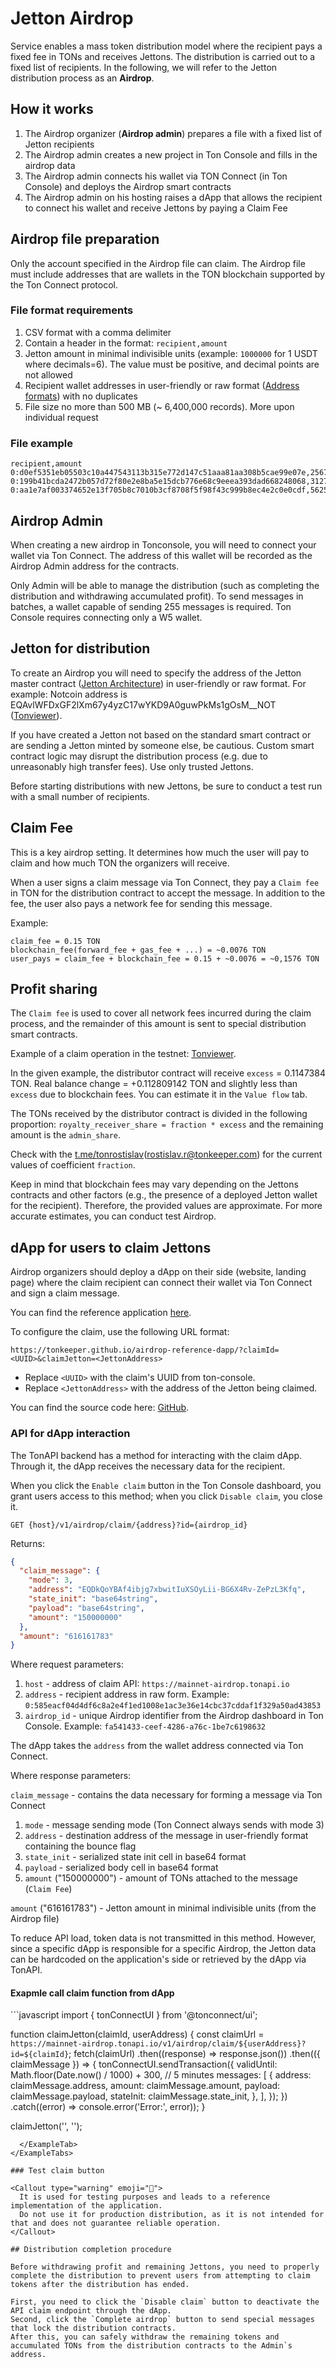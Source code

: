 
# Jetton Airdrop

Service enables a mass token distribution model where the recipient pays a fixed fee in TONs and receives Jettons.
The distribution is carried out to a fixed list of recipients. In the following, we will refer to the Jetton distribution process as an **Airdrop**.

## How it works
1. The Airdrop organizer (**Airdrop admin**) prepares a file with a fixed list of Jetton recipients
2. The Airdrop admin creates a new project in Ton Console and fills in the airdrop data
3. The Airdrop admin connects his wallet via TON Connect (in Ton Console) and deploys the Airdrop smart contracts
4. The Airdrop admin on his hosting raises a dApp that allows the recipient to connect his wallet and receive Jettons by paying a Claim Fee

## Airdrop file preparation

<Callout type="warning" emoji="🚨">
    Only the account specified in the Airdrop file can claim.
    The Airdrop file must include addresses that are wallets in the TON blockchain supported by the Ton Connect protocol.
</Callout>

### File format requirements
1. CSV format with a comma delimiter
2. Contain a header in the format: `recipient,amount`
3. Jetton amount in minimal indivisible units (example: `1000000` for 1 USDT where decimals=6). The value must be positive, and decimal points are not allowed
4. Recipient wallet addresses in user-friendly or raw format ([Address formats](https://docs.ton.org/v3/documentation/smart-contracts/addresses#raw-and-user-friendly-addresses)) with no duplicates
5. File size no more than 500 MB (~ 6,400,000 records). More upon individual request

### File example
```csv
recipient,amount
0:d0ef5351eb05503c10a447543113b315e772d147c51aaa81aa308b5cae99e07e,2567953998
0:199b41bcda2472b057d72f80e2e8ba5e15dcb776e68c9eeea393dad668248068,3127429615
0:aa1e7af003374652e13f705b8c7010b3cf8708f5f98f43c999b8ec4e2c0e0cdf,562536354
```

## Airdrop Admin

When creating a new airdrop in Tonconsole, you will need to connect your wallet via Ton Connect.
The address of this wallet will be recorded as the Airdrop Admin address for the contracts.

<Callout type="warning" emoji="🚨">
    Only Admin will be able to manage the distribution (such as completing the distribution and withdrawing accumulated profit).
    To send messages in batches, a wallet capable of sending 255 messages is required. Ton Console requires connecting only a W5 wallet.
</Callout>

## Jetton for distribution

To create an Airdrop you will need to specify the address of the Jetton master contract ([Jetton Architecture](https://docs.ton.org/v3/guidelines/dapps/asset-processing/jettons#jetton-architecture)) in user-friendly or raw format.
For example: Notcoin address is EQAvlWFDxGF2lXm67y4yzC17wYKD9A0guwPkMs1gOsM__NOT ([Tonviewer](https://tonviewer.com/EQAvlWFDxGF2lXm67y4yzC17wYKD9A0guwPkMs1gOsM__NOT)).

If you have created a Jetton not based on the standard smart contract or are sending a Jetton minted by someone else, be cautious.
Custom smart contract logic may disrupt the distribution process (e.g. due to unreasonably high transfer fees). Use only trusted Jettons.

<Callout type="warning" emoji="🚨">
  Before starting distributions with new Jettons, be sure to conduct a test run with a small number of recipients.
</Callout>

## Claim Fee

This is a key airdrop setting. It determines how much the user will pay to claim and how much TON the organizers will receive.

When a user signs a claim message via Ton Connect, they pay a `Claim fee` in TON for the distribution contract to accept the message.
In addition to the fee, the user also pays a network fee for sending this message.

Example:
```
claim_fee = 0.15 TON
blockchain_fee(forward_fee + gas_fee + ...) = ~0.0076 TON
user_pays = claim_fee + blockchain_fee = 0.15 + ~0.0076 = ~0,1576 TON
```

## Profit sharing

The `Claim fee` is used to cover all network fees incurred during the claim process, and the remainder of this amount is sent to special distribution smart contracts.

Example of a claim operation in the testnet: [Tonviewer](https://testnet.tonviewer.com/transaction/7076abbeb1a4e614965ed5f97b8e400bb2227aca54a72b60f2e373d2d0a92207).

In the given example, the distributor contract will receive `excess` = 0.1147384 TON.
Real balance change = +0.112809142 TON and slightly less than `excess` due to blockchain fees. You can estimate it in the `Value flow` tab.

The TONs received by the distributor contract is divided in the following proportion:
`royalty_receiver_share = fraction * excess` and the remaining amount is the `admin_share`.

Check with the [t.me/tonrostislav](https://t.me/tonrostislav)([rostislav.r@tonkeeper.com](mailto:rostislav.r@tonkeeper.com)) for the current values of coefficient `fraction`.

<Callout type="warning" emoji="🚨">
  Keep in mind that blockchain fees may vary depending on the Jettons contracts and other factors (e.g., the presence of a deployed Jetton wallet for the recipient).
  Therefore, the provided values are approximate. For more accurate estimates, you can conduct test Airdrop.
</Callout>

## dApp for users to claim Jettons

Airdrop organizers should deploy a dApp on their side (website, landing page) where the claim recipient can connect their wallet via Ton Connect and sign a claim message.

You can find the reference application [here](https://tonkeeper.github.io/airdrop-reference-dapp/).

To configure the claim, use the following URL format:
```
https://tonkeeper.github.io/airdrop-reference-dapp/?claimId=<UUID>&claimJetton=<JettonAddress>
```

- Replace `<UUID>` with the claim's UUID from ton-console.
- Replace `<JettonAddress>` with the address of the Jetton being claimed.

You can find the source code here: [GitHub](https://github.com/tonkeeper/airdrop-reference-dapp).

### API for dApp interaction

The TonAPI backend has a method for interacting with the claim dApp. Through it, the dApp receives the necessary data for the recipient.

When you click the `Enable claim` button in the Ton Console dashboard, you grant users access to this method; when you click `Disable claim`, you close it.

`GET {host}/v1/airdrop/claim/{address}?id={airdrop_id}`

Returns:
```json
{
  "claim_message": {
    "mode": 3,
    "address": "EQDkQoYBAf4ibjg7xbwitIuXSOyLii-BG6X4Rv-ZePzL3Kfq",
    "state_init": "base64string",
    "payload": "base64string",
    "amount": "150000000"
  },
  "amount": "616161783"
}
```

Where request parameters:
1. `host` - address of claim API: `https://mainnet-airdrop.tonapi.io`
2. `address` - recipient address in raw form. Example: `0:585eacf04d4df6c8a2e4f1ed1008e1ac3e36e14cbc37cddaf1f329a50ad43853`
3. `airdrop_id` - unique Airdrop identifier from the Airdrop dashboard in Ton Console. Example: `fa541433-ceef-4286-a76c-1be7c6198632`

The dApp takes the `address` from the wallet address connected via Ton Connect.

Where response parameters:

`claim_message` - contains the data necessary for forming a message via Ton Connect
1. `mode` - message sending mode (Ton Connect always sends with mode 3)
2. `address` - destination address of the message in user-friendly format containing the bounce flag
3. `state_init` - serialized state init cell in base64 format
4. `payload` - serialized body cell in base64 format
5. `amount` ("150000000") - amount of TONs attached to the message (`Claim Fee`)

`amount` ("616161783") - Jetton amount in minimal indivisible units (from the Airdrop file)

To reduce API load, token data is not transmitted in this method.
However, since a specific dApp is responsible for a specific Airdrop, the Jetton data can be hardcoded on the application's side or retrieved by the dApp via TonAPI.

#### Exapmle call claim function from dApp
<ExampleTabs>
  <ExampleTab label="JavaScript">
```javascript
import { tonConnectUI } from '@tonconnect/ui';

function claimJetton(claimId, userAddress) {
    const claimUrl = `https://mainnet-airdrop.tonapi.io/v1/airdrop/claim/${userAddress}?id=${claimId}`;
    fetch(claimUrl)
        .then((response) => response.json())
        .then(({ claimMessage }) => {
            tonConnectUI.sendTransaction({
                validUntil: Math.floor(Date.now() / 1000) + 300, // 5 minutes
                messages: [
                    {
                        address: claimMessage.address,
                        amount: claimMessage.amount,
                        payload: claimMessage.payload,
                        stateInit: claimMessage.state_init,
                    },
                ],
            });
        })
        .catch((error) => console.error('Error:', error));
}

claimJetton('<UUID of airdrop from tonconsole>', '<User address from tonConnectUI>');
```
  </ExampleTab>
</ExampleTabs>

### Test claim button

<Callout type="warning" emoji="🚨">
  It is used for testing purposes and leads to a reference implementation of the application. 
  Do not use it for production distribution, as it is not intended for that and does not guarantee reliable operation.
</Callout>

## Distribution completion procedure

Before withdrawing profit and remaining Jettons, you need to properly complete the distribution to prevent users from attempting to claim tokens after the distribution has ended.

First, you need to click the `Disable claim` button to deactivate the API claim endpoint through the dApp.
Second, click the `Complete airdrop` button to send special messages that lock the distribution contracts.
After this, you can safely withdraw the remaining tokens and accumulated TONs from the distribution contracts to the Admin`s address.
